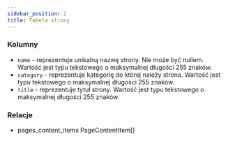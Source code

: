 ```yaml
---
sidebar_position: 2
title: Tabela strony
---
```


### Kolumny

- `name` - reprezentuje unikalną nazwę strony. Nie może być nullem. Wartość jest typu tekstowego o maksymalnej długości 255 znaków.
- `category` - reprezentuje kategorię do której należy strona. Wartość jest typu tekstowego o maksymalnej długości 255 znaków.
- `title` - reprezentuje tytuł strony. Wartość jest typu tekstowego o maksymalnej długości 255 znaków.

### Relacje

- pages_content_items PageContentItem[]

